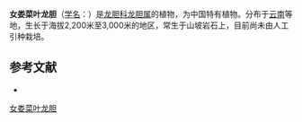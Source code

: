 {{Speciesbox
| name = 女娄菜叶龙胆
| status = 
| status_system = 
| image =
| genus = Gentiana
| species = melandriifolia
| authority = Franch.
}}

'''女娄菜叶龙胆'''（[[学名|学名]]：{{lang|la|''Gentiana melandriifolia''}}）是[[龙胆科|龙胆科]][[龙胆属|龙胆属]]的植物，为中国特有植物。分布于[[云南|云南]]等地，生长于海拔2,200米至3,000米的地区，常生于山坡岩石上，目前尚未由人工引种栽培。

== 参考文献 ==
<div class="references-small">
* {{cite web| url =http://www.bioinfo.cn/db05/KmzwSpecies.php?action=view&id=8053| title =女娄菜叶龙胆| work =《中国高等植物数据库全库》| publisher =中国科学院微生物研究所| author =昆明植物研究所| accessdate =2009-02-24| deadurl =yes| archiveurl =https://web.archive.org/web/20160305085243/http://www.bioinfo.cn/db05/KmzwSpecies.php?action=view&id=8053| archivedate =2016-03-05}}
</div>
{{Taxonbar|from=Q10942734}}

[[Category:龙胆属|女娄菜叶龙胆]]


{{植物小作品}}